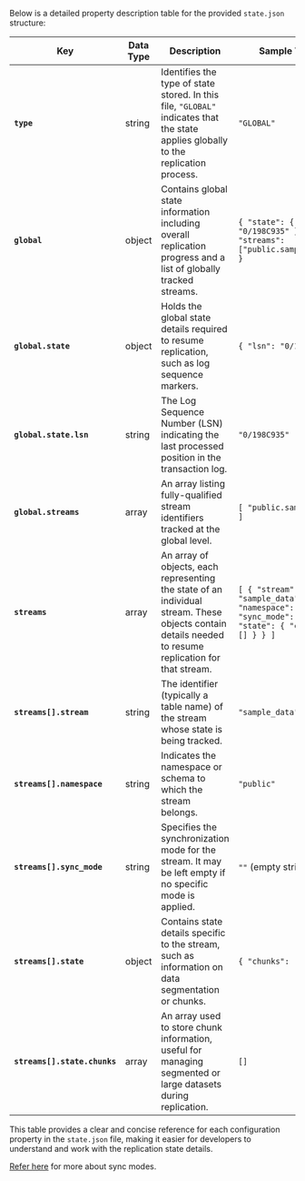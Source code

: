 Below is a detailed property description table for the provided `state.json` structure:

| **Key**                   | **Data Type** | **Description**                                                                                                                                     | **Sample Value**                                                                               |
|---------------------------|---------------|-----------------------------------------------------------------------------------------------------------------------------------------------------|------------------------------------------------------------------------------------------------|
| **`type`**                | string        | Identifies the type of state stored. In this file, `"GLOBAL"` indicates that the state applies globally to the replication process.                | `"GLOBAL"`                                                                                     |
| **`global`**              | object        | Contains global state information including overall replication progress and a list of globally tracked streams.                                      | `{ "state": { "lsn": "0/198C935" }, "streams": ["public.sample_data"] }`                        |
| **`global.state`**        | object        | Holds the global state details required to resume replication, such as log sequence markers.                                                        | `{ "lsn": "0/198C935" }`                                                                         |
| **`global.state.lsn`**    | string        | The Log Sequence Number (LSN) indicating the last processed position in the transaction log.                                                       | `"0/198C935"`                                                                                  |
| **`global.streams`**      | array         | An array listing fully-qualified stream identifiers tracked at the global level.                                                                  | `[ "public.sample_data" ]`                                                                     |
| **`streams`**             | array         | An array of objects, each representing the state of an individual stream. These objects contain details needed to resume replication for that stream. | `[ { "stream": "sample_data", "namespace": "public", "sync_mode": "", "state": { "chunks": [] } } ]` |
| **`streams[].stream`**    | string        | The identifier (typically a table name) of the stream whose state is being tracked.                                                               | `"sample_data"`                                                                                |
| **`streams[].namespace`** | string        | Indicates the namespace or schema to which the stream belongs.                                                                                   | `"public"`                                                                                     |
| **`streams[].sync_mode`** | string        | Specifies the synchronization mode for the stream. It may be left empty if no specific mode is applied.                                             | `""` (empty string)                                                                            |
| **`streams[].state`**     | object        | Contains state details specific to the stream, such as information on data segmentation or chunks.                                                 | `{ "chunks": [] }`                                                                             |
| **`streams[].state.chunks`** | array     | An array used to store chunk information, useful for managing segmented or large datasets during replication.                                      | `[]`                                                                                           |

This table provides a clear and concise reference for each configuration property in the `state.json` file, making it easier for developers to understand and work with the replication state details.

[Refer here](https://github.com/datazip-inc/olake/blob/master/types/sync_mode.go) for more about sync modes.